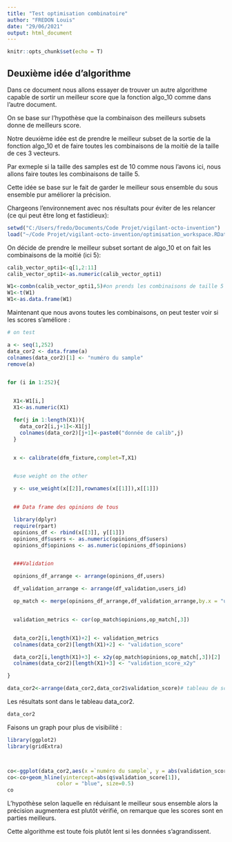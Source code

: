 ```yaml
---
title: "Test optimisation combinatoire"
author: "FREDON Louis"
date: "29/06/2021"
output: html_document
---
```


```r
knitr::opts_chunk$set(echo = T)
```

## Deuxième idée d'algorithme

Dans ce document nous allons essayer de trouver un autre algorithme capable de sortir un meilleur score que la fonction algo_10 comme dans l'autre document.

On se base sur l'hypothèse que la combinaison des meilleurs subsets donne de meilleurs score.

Notre deuxième idée est de prendre le meilleur subset de la sortie de la fonction algo_10 et de faire toutes les combinaisons de la moitiè de la taille de ces 3 vecteurs.

Par exmeple si la taille des samples est de 10 comme nous l'avons ici, nous allons faire toutes les combinaisons de taille 5.

Cette idée se base sur le fait de garder le meilleur sous ensemble du sous ensemble pur améliorer la précision.


Chargeons l'environnement avec nos résultats pour éviter de les relancer (ce qui peut être long et fastidieux):

```r
setwd("C:/Users/fredo/Documents/Code Projet/vigilant-octo-invention")
load("~/Code Projet/vigilant-octo-invention/optimisation_workspace.RData")

```



On décide de prendre le meilleur subset sortant de algo_10 et on fait les combinaisons de la moitié (ici 5):

```r


calib_vector_opti1<-q[1,2:11]
calib_vector_opti1<-as.numeric(calib_vector_opti1)

W1<-combn(calib_vector_opti1,5)#on prends les combinaisons de taille 5
W1<-t(W1)
W1<-as.data.frame(W1)

```

Maintenant que nous avons toutes les combinaisons, on peut tester voir si les scores s'améliore :

```r
# on test

a <- seq(1,252)
data_cor2 <- data.frame(a)
colnames(data_cor2)[1] <- "numéro du sample"
remove(a)


for (i in 1:252){


  X1<-W1[i,]
  X1<-as.numeric(X1)

  for(j in 1:length(X1)){
    data_cor2[i,j+1]<-X1[j]
    colnames(data_cor2)[j+1]<-paste0("donnée de calib",j)
  }


  x <- calibrate(dfm_fixture,complet=T,X1)


  #use weight on the other

  y <- use_weight(x[[2]],rownames(x[[1]]),x[[1]])


  ## Data frame des opinions de tous

  library(dplyr)
  require(rpart)
  opinions_df <- rbind(x[[3]], y[[1]])
  opinions_df$users <- as.numeric(opinions_df$users)
  opinions_df$opinions <- as.numeric(opinions_df$opinions)


  ###Validation

  opinions_df_arrange <- arrange(opinions_df,users)

  df_validation_arrange <- arrange(df_validation,users_id)

  op_match <- merge(opinions_df_arrange,df_validation_arrange,by.x = "users",by.y = "users_id")


  validation_metrics <- cor(op_match$opinions,op_match[,3])


  data_cor2[i,length(X1)+2] <- validation_metrics
  colnames(data_cor2)[length(X1)+2] <- "validation_score"

  data_cor2[i,length(X1)+3] <- x2y(op_match$opinions,op_match[,3])[2]
  colnames(data_cor2)[length(X1)+3] <- "validation_score_x2y"

}

data_cor2<-arrange(data_cor2,data_cor2$validation_score)# tableau de score de l'idée 2
```

Les résultats sont dans le tableau data_cor2.

```r
data_cor2
```


Faisons un graph pour plus de visibilité :

```r
library(ggplot2)
library(gridExtra)



co<-ggplot(data_cor2,aes(x =`numéro du sample`, y = abs(validation_score))) +geom_line()+geom_point()
co<-co+geom_hline(yintercept=abs(q$validation_score[1]), 
                color = "blue", size=0.5)
co

```



L'hypothèse selon laquelle en réduisant le meilleur sous ensemble alors la précision augmentera est plutôt vérifié, on remarque que les scores sont en parties meilleurs.

Cette algorithme est toute fois plutôt lent si les données s'agrandissent.

